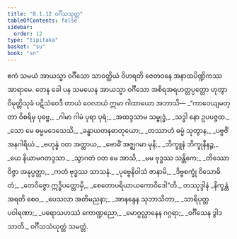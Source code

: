 ```yaml
---
title: "8.1.12 ဝင်္ဂီသသုတ္တ"
tableOfContents: false
sidebar:
  order: 12
type: "tipitaka"
basket: "su"
book: "sn"
---
```



<DynamicBreadcrumb />

<Division number="220" book="sn" e="ch" v="18" p="310">

<Paragraph number="1369" book="sn">
ဧကံ သမယံ အာယသ္မာ ဝင်္ဂီသော သာဝတ္ထိယံ ဝိဟရတိ ဇေတဝနေ အနာထပိဏ္ဍိကဿ အာရာမေ. တေန ခေါ ပန သမယေန အာယသ္မာ ဝင်္ဂီသော အစိရအရဟတ္တပ္ပတ္တော ဟုတွာ ဝိမုတ္တိသုခံ ပဋိသံဝေဒီ တာယံ ဝေလာယံ ဣမာ ဂါထာယော အဘာသိ—
</Paragraph>

<Paragraph number="1370" type="verses" book="sn">
_“ကာဝေယျမတ္တာ ဝိစရိမှ ပုဗ္ဗေ,_  
_ဂါမာ ဂါမံ ပုရာ ပုရံ;_  
_အထဒ္ဒသာမ သမ္ဗုဒ္ဓံ,_  
_သဒ္ဓါ နော ဥပပဇ္ဇထ._  

</Paragraph>

<Paragraph number="1371" type="verses" book="sn">
_သော မေ ဓမ္မမဒေသေသိ,_  
_ခန္ဓာယတနဓာတုယော;_  
_တဿာဟံ ဓမ္မံ သုတွာန,_  
_ပဗ္ဗဇိံ အနဂါရိယံ._  

</Paragraph>

<Paragraph number="1372" type="verses" book="sn">
_ဗဟုန္နံ ဝတ အတ္ထာယ,_  
_ဗောဓိံ အဇ္ဈဂမာ မုနိ;_  
_ဘိက္ခူနံ ဘိက္ခုနီနဉ္စ,_  
_ယေ နိယာမဂတဒ္ဒသာ._  

</Paragraph>

<Paragraph number="1373" type="verses" book="sn">
_သွာဂတံ ဝတ မေ အာသိ,_  
_မမ ဗုဒ္ဓဿ သန္တိကေ;_  
_တိဿော ဝိဇ္ဇာ အနုပ္ပတ္တာ,_  
_ကတံ ဗုဒ္ဓဿ သာသနံ._  

</Paragraph>

<Paragraph number="1374" type="verses" book="sn">
_ပုဗ္ဗေနိဝါသံ ဇာနာမိ,_  
_ဒိဗ္ဗစက္ခုံ ဝိသောဓိတံ;_  
_တေဝိဇ္ဇော ဣဒ္ဓိပတ္တောမှိ,_  
_စေတောပရိယာယကောဝိဒေါ”တိ._  


</Paragraph>
</Division>

<Paragraph number="1375" type="center" book="sn">
တဿုဒ္ဒါနံ


</Paragraph>

<Paragraph number="1376" type="verses" book="sn">
_နိက္ခန္တံ အရတိ စေဝ,_  
_ပေသလာ အတိမညနာ;_  
_အာနန္ဒေန သုဘာသိတာ,_  
_သာရိပုတ္တပဝါရဏာ;_  
_ပရောသဟဿံ ကောဏ္ဍညော,_  
_မောဂ္ဂလ္လာနေန ဂဂ္ဂရာ;_  
_ဝင်္ဂီသေန ဒွါဒသာတိ._  


</Paragraph>

<Paragraph number="1377" type="center" book="sn">
ဝင်္ဂီသသံယုတ္တံ သမတ္တံ.
</Paragraph>